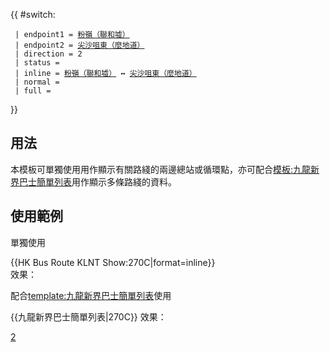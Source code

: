 {{ #switch: {{{format|}}}
  | endpoint1 = [[聯和墟巴士總站|粉嶺（聯和墟）]]
  | endpoint2 = [[尖沙咀東（麼地道）巴士總站|尖沙咀東（麼地道）]]
  | direction = 2
  | status = {{HK Bus Status|P}}
  | inline = [[聯和墟巴士總站|粉嶺（聯和墟）]] ↔ [[尖沙咀東（麼地道）巴士總站|尖沙咀東（麼地道）]]
  | normal =
  | full =
}}<noinclude>
==用法==
本模板可單獨使用用作顯示有關路綫的兩邊總站或循環點，亦可配合[[模板:九龍新界巴士簡單列表]]用作顯示多條路綫的資料。

==使用範例==
;單獨使用
<nowiki>{{HK Bus Route KLNT Show:270C|format=inline}}</nowiki><br>
效果：{{HK Bus Route KLNT Show:270C|format=inline}}

;配合[[template:九龍新界巴士簡單列表]]使用
<nowiki>{{九龍新界巴士簡單列表|270C}}</nowiki>
效果：{{九龍新界巴士簡單列表|270C}}
[[Category:九龍巴士路線模板|2]]</noinclude>